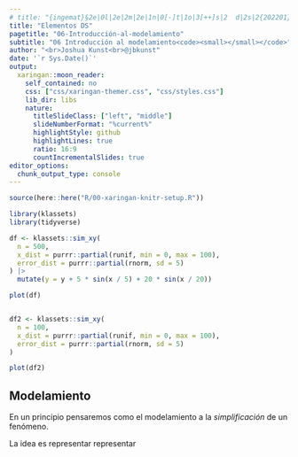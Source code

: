 ```yaml
---
# title: "{ingemat}§2e|0l|2e|2m|2e|1n|0[-]t|1o|3[++]s|2  d|2s|2{202201}[26°c[10°c]"
title: "Elementos DS"
pagetitle: "06-Introducción-al-modelamiento"
subtitle: "06 Introducción al modelamiento<code><small></small></code>"
author: "<br>Joshua Kunst<br>@jbkunst"
date: '`r Sys.Date()`'
output:
  xaringan::moon_reader:
    self_contained: no
    css: ["css/xaringan-themer.css", "css/styles.css"]
    lib_dir: libs    
    nature:
      titleSlideClass: ["left", "middle"]
      slideNumberFormat: "%current%"
      highlightStyle: github
      highlightLines: true
      ratio: 16:9
      countIncrementalSlides: true
editor_options: 
  chunk_output_type: console
---
```



```r
source(here::here("R/00-xaringan-knitr-setup.R"))

library(klassets)
library(tidyverse)

df <- klassets::sim_xy(
  n = 500,
  x_dist = purrr::partial(runif, min = 0, max = 100),
  error_dist = purrr::partial(rnorm, sd = 5)
) |> 
  mutate(y = y + 5 * sin(x / 5) + 20 * sin(x / 20))

plot(df)


df2 <- klassets::sim_xy(
  n = 100,
  x_dist = purrr::partial(runif, min = 0, max = 100),
  error_dist = purrr::partial(rnorm, sd = 5)
) 

plot(df2)
```

## Modelamiento

En un principio pensaremos como el modelamiento a la _simplificación_ de un fenómeno.

La idea es representar 
representar



